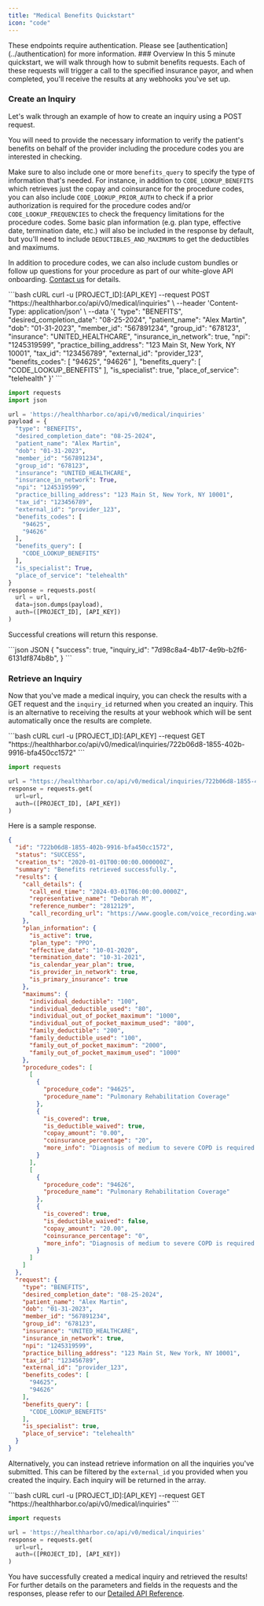 ```yaml
---
title: "Medical Benefits Quickstart"
icon: "code"
---
```


<Warning>
  These endpoints require authentication. Please see
  [authentication](../authentication) for more information.
</Warning>
### Overview
In this 5 minute quickstart, we will walk through how to submit benefits requests. Each of these requests will trigger a call to the specified insurance payor, and when completed, you'll receive the results at any webhooks you've set up.

### Create an Inquiry

Let's walk through an example of how to create an inquiry using a POST request.

You will need to provide the necessary information to verify the patient's benefits on behalf of the provider including the procedure codes you are interested in checking.

Make sure to also include one or more `benefits_query` to specify the type of information that's needed. For instance, in addition to `CODE_LOOKUP_BENEFITS` which retrieves just the copay and coinsurance for the procedure codes, you can also include `CODE_LOOKUP_PRIOR_AUTH` to check if a prior authorization is required for the procedure codes and/or `CODE_LOOKUP_FREQUENCIES` to check the frequency limitations for the procedure codes. Some basic plan information (e.g. plan type, effective date, termination date, etc.) will also be included in the response by default, but you'll need to include `DEDUCTIBLES_AND_MAXIMUMS` to get the deductibles and maximums.

<Note> In addition to procedure codes, we can also include custom bundles or follow up questions for your procedure as part of our white-glove API onboarding. [Contact us](mailto:alan@healthharbor.co) for details. </Note>

<CodeGroup>
```bash cURL
curl -u [PROJECT_ID]:[API_KEY] --request POST "https://healthharbor.co/api/v0/medical/inquiries" \
  --header 'Content-Type: application/json' \
  --data '{
    "type": "BENEFITS",
    "desired_completion_date": "08-25-2024",
    "patient_name": "Alex Martin",
    "dob": "01-31-2023",
    "member_id": "567891234",
    "group_id": "678123",
    "insurance": "UNITED_HEALTHCARE",
    "insurance_in_network": true,
    "npi": "1245319599",
    "practice_billing_address": "123 Main St, New York, NY 10001",
    "tax_id": "123456789",
    "external_id": "provider_123",
    "benefits_codes": [
      "94625",
      "94626"
    ],
    "benefits_query": [
      "CODE_LOOKUP_BENEFITS"
    ],
    "is_specialist": true,
    "place_of_service": "telehealth"
}'
```

```python Python
import requests
import json

url = 'https://healthharbor.co/api/v0/medical/inquiries'
payload = {
  "type": "BENEFITS",
  "desired_completion_date": "08-25-2024",
  "patient_name": "Alex Martin",
  "dob": "01-31-2023",
  "member_id": "567891234",
  "group_id": "678123",
  "insurance": "UNITED_HEALTHCARE",
  "insurance_in_network": True,
  "npi": "1245319599",
  "practice_billing_address": "123 Main St, New York, NY 10001",
  "tax_id": "123456789",
  "external_id": "provider_123",
  "benefits_codes": [
    "94625",
    "94626"
  ],
  "benefits_query": [
    "CODE_LOOKUP_BENEFITS"
  ],
  "is_specialist": True,
  "place_of_service": "telehealth"
}
response = requests.post(
  url = url,
  data=json.dumps(payload),
  auth=([PROJECT_ID], [API_KEY])
)
```

</CodeGroup>

Successful creations will return this response.

<CodeGroup>
```json JSON
{
  "success": true,
  "inquiry_id": "7d98c8a4-4b17-4e9b-b2f6-6131df874b8b",
}
```
</CodeGroup>

### Retrieve an Inquiry

Now that you've made a medical inquiry, you can check the results with a GET request and the `inquiry_id` returned when you created an inquiry. This is an alternative to receiving the results at your webhook which will be sent automatically once the results are complete.

<CodeGroup>
```bash cURL
curl -u [PROJECT_ID]:[API_KEY] --request GET "https://healthharbor.co/api/v0/medical/inquiries/722b06d8-1855-402b-9916-bfa450cc1572"
```

```python Python
import requests

url = "https://healthharbor.co/api/v0/medical/inquiries/722b06d8-1855-402b-9916-bfa450cc1572"
response = requests.get(
  url=url,
  auth=([PROJECT_ID], [API_KEY])
)
```

</CodeGroup>

Here is a sample response.

```json JSON
{
  "id": "722b06d8-1855-402b-9916-bfa450cc1572",
  "status": "SUCCESS",
  "creation_ts": "2020-01-01T00:00:00.000000Z",
  "summary": "Benefits retrieved successfully.",
  "results": {
    "call_details": {
      "call_end_time": "2024-03-01T06:00:00.0000Z",
      "representative_name": "Deborah M",
      "reference_number": "2812129",
      "call_recording_url": "https://www.google.com/voice_recording.wav"
    },
    "plan_information": {
      "is_active": true,
      "plan_type": "PPO",
      "effective_date": "10-01-2020",
      "termination_date": "10-31-2021",
      "is_calendar_year_plan": true,
      "is_provider_in_network": true,
      "is_primary_insurance": true
    },
    "maximums": {
      "individual_deductible": "100",
      "individual_deductible_used": "80",
      "individual_out_of_pocket_maximum": "1000",
      "individual_out_of_pocket_maximum_used": "800",
      "family_deductible": "200",
      "family_deductible_used": "100",
      "family_out_of_pocket_maximum": "2000",
      "family_out_of_pocket_maximum_used": "1000"
    },
    "procedure_codes": [
      [
        {
          "procedure_code": "94625",
          "procedure_name": "Pulmonary Rehabilitation Coverage"
        },
        {
          "is_covered": true,
          "is_deductible_waived": true,
          "copay_amount": "0.00",
          "coinsurance_percentage": "20",
          "more_info": "Diagnosis of medium to severe COPD is required for coverage."
        }
      ],
      [
        {
          "procedure_code": "94626",
          "procedure_name": "Pulmonary Rehabilitation Coverage"
        },
        {
          "is_covered": true,
          "is_deductible_waived": false,
          "copay_amount": "20.00",
          "coinsurance_percentage": "0",
          "more_info": "Diagnosis of medium to severe COPD is required for coverage."
        }
      ]
    ]
  },
  "request": {
    "type": "BENEFITS",
    "desired_completion_date": "08-25-2024",
    "patient_name": "Alex Martin",
    "dob": "01-31-2023",
    "member_id": "567891234",
    "group_id": "678123",
    "insurance": "UNITED_HEALTHCARE",
    "insurance_in_network": true,
    "npi": "1245319599",
    "practice_billing_address": "123 Main St, New York, NY 10001",
    "tax_id": "123456789",
    "external_id": "provider_123",
    "benefits_codes": [
      "94625",
      "94626"
    ],
    "benefits_query": [
      "CODE_LOOKUP_BENEFITS"
    ],
    "is_specialist": true,
    "place_of_service": "telehealth"
  }
}
```

Alternatively, you can instead retrieve information on all the inquiries you've submitted. This can be filtered by the `external_id` you provided when you created the inquiry. Each inquiry will be returned in the array.

<CodeGroup>
```bash cURL
curl -u [PROJECT_ID]:[API_KEY] --request GET "https://healthharbor.co/api/v0/medical/inquiries"
```

```python Python
import requests

url = 'https://healthharbor.co/api/v0/medical/inquiries'
response = requests.get(
  url=url,
  auth=([PROJECT_ID], [API_KEY])
)
```

</CodeGroup>

You have successfully created a medical inquiry and retrieved the results! For further details on the parameters and fields in the requests and the responses, please refer to our [Detailed API Reference](endpoint/create-medical-inquiry).
